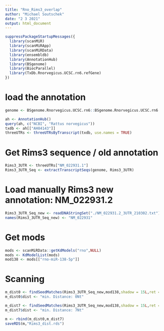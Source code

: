 ```yaml
---
title: "Rno_Rims3_overlap"
author: "Michael Soutschek"
date: "2 3 2021"
output: html_document
---
```



```r
suppressPackageStartupMessages({
  library(scanMiR)
  library(scanMiRApp)
  library(scanMiRData)
  library(ensembldb)
  library(AnnotationHub)
  library(BSgenome)
  library(BiocParallel)
  library(TxDb.Rnorvegicus.UCSC.rn6.refGene)
})
```


# load the annotation
```r
genome <- BSgenome.Rnorvegicus.UCSC.rn6::BSgenome.Rnorvegicus.UCSC.rn6

ah <- AnnotationHub()
query(ah, c("NCBI", "Rattus norvegicus"))
txdb <- ah[["AH84143"]]
threeUTRs <- threeUTRsByTranscript(txdb, use.names = TRUE)
```


# Get Rims3 sequence / old annotation
```r
Rims3_3UTR <- threeUTRs["NM_022931.1"]
Rims3_3UTR_Seq <- extractTranscriptSeqs(genome, Rims3_3UTR)
```


# Load manually Rims3 new annotation: NM_022931.2
```r
Rims3_3UTR_Seq_new <- readDNAStringSet("./NM_022931.2_3UTR_210302.txt")
names(Rims3_3UTR_Seq_new) <- "NM_022931"
```

# Get mods
```r
mods <- scanMiRData::getKdModels("rno",NULL)
mods <- KdModelList(mods)
mod138 <- mods[["rno-miR-138-5p"]]
```



# Scanning
```r
m_dist0 <- findSeedMatches(Rims3_3UTR_Seq_new,mod138,shadow = 15L,ret = "data.frame",minDist = 0L)
m_dist0$dist <- "min. Distance: 0Nt"

m_dist7 <- findSeedMatches(Rims3_3UTR_Seq_new,mod138,shadow = 15L,ret = "data.frame",minDist = 7L)
m_dist7$dist <- "min. Distance: 7Nt"

m <- rbind(m_dist0,m_dist7)
saveRDS(m,"Rims3_dist.rds")
```


























